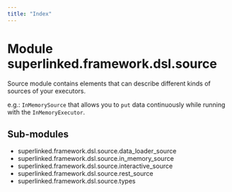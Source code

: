```yaml
---
title: "Index"
---
```


Module superlinked.framework.dsl.source
=======================================
Source module contains elements that can describe different kinds of sources of your executors.

e.g.: `InMemorySource` that allows you to `put` data continuously while running with the `InMemoryExecutor`.

Sub-modules
-----------
* superlinked.framework.dsl.source.data_loader_source
* superlinked.framework.dsl.source.in_memory_source
* superlinked.framework.dsl.source.interactive_source
* superlinked.framework.dsl.source.rest_source
* superlinked.framework.dsl.source.types